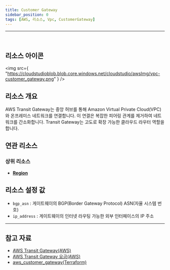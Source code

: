 ```yaml
---
title: Customer Gateway
sidebar_position: 0
tags: [AWS, 리소스, Vpc, CustomerGateway]
---
```


<hr />
<br />

## 리소스 아이콘

<img
    src={
        "https://cloudstudioblob.blob.core.windows.net/cloudstudio/awsImg/vpc-customer_gateway.png"
    }
/>

## 리소스 개요

AWS Transit Gateway는 중앙 허브를 통해 Amazon Virtual Private Cloud(VPC)와 온프레미스 네트워크를 연결합니다. 이 연결은 복잡한 피어링 관계를 제거하여 네트워크를 간소화합니다. Transit Gateway는 고도로 확장 가능한 클라우드 라우터 역할을 합니다.

## 연관 리소스

### 상위 리소스

-   [**Region**](https://docs.cstudio.app/docs/resource/aws/Base/Region)

## 리소스 설정 값

-   `bgp_asn` : 게이트웨이의 BGP(Border Gateway Protocol) ASN(자율 시스템 번호)
-   `ip_address` : 게이트웨이의 인터넷 라우팅 가능한 외부 인터페이스의 IP 주소

---

## 참고 자료

-   [AWS Transit Gateway(AWS)](https://aws.amazon.com/ko/transit-gateway/?nc2=type_a)
-   [AWS Transit Gateway 요금(AWS)](https://aws.amazon.com/ko/transit-gateway/pricing/)
-   [aws_customer_gateway(Terraform)](https://registry.terraform.io/providers/hashicorp/aws/latest/docs/resources/customer_gateway)
